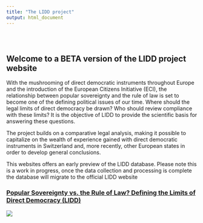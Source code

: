 ```yaml
---
title: "The LIDD project"
output: html_document
---
```


<style type="text/css">
.title {
  display: none;
}

#getting-started img {
  margin-right: 10px;
}

</style>

<div class="row" style="padding-top: 30px;">
<div class="col-sm-6">

# **Welcome to a BETA version of the LIDD project website**

With the mushrooming of direct democratic instruments throughout Europe and the introduction of the European Citizens Initiative (ECI), the relationship between popular sovereignty and the rule of law is set to become one of the defining political issues of our time. Where should the legal limits of direct democracy be drawn? Who should review compliance with these limits? It is the objective of LIDD to provide the scientific basis for answering these questions.  

The project builds on a comparative legal analysis, making it possible to capitalize on the wealth of experience gained with direct democratic instruments in Switzerland and, more recently, other European states in order to develop general conclusions.

This websites offers an early preview of the LIDD database. Please note this is a work in progress, once the data collection and processing is complete the database will migrate to the official LIDD website

</div>
<div class="col-sm-6">

### [Popular Sovereignty vs. the Rule of Law? Defining the Limits of Direct Democracy (LIDD)](https://www.ivr.uzh.ch/en/institutsmitglieder/moeckli/Research-project-LIDD.html)

<a href = "https://fmendez72.github.io/lidd/">
![](images/lidd2.png)
</a>
</div>

